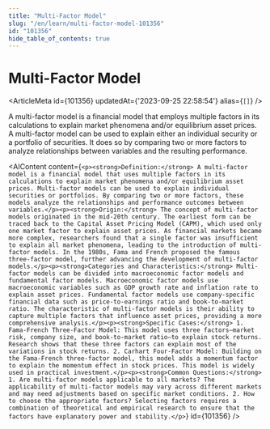 ```yaml
---
title: "Multi-Factor Model"
slug: "/en/learn/multi-factor-model-101356"
id: "101356"
hide_table_of_contents: true
---
```



# Multi-Factor Model

<ArticleMeta id={101356} updatedAt={'2023-09-25 22:58:54'} alias={`[]`} />
<div className='border-solid border-b border-t-0 my-4 border-[var(--ifm-color-gray-300)]' />

A multi-factor model is a financial model that employs multiple factors in its calculations to explain market phenomena and/or equilibrium asset prices. A multi-factor model can be used to explain either an individual security or a portfolio of securities. It does so by comparing two or more factors to analyze relationships between variables and the resulting performance.

<AIContent content={`<p><strong>Definition:</strong> A multi-factor model is a financial model that uses multiple factors in its calculations to explain market phenomena and/or equilibrium asset prices. Multi-factor models can be used to explain individual securities or portfolios. By comparing two or more factors, these models analyze the relationships and performance outcomes between variables.</p><p><strong>Origin:</strong> The concept of multi-factor models originated in the mid-20th century. The earliest form can be traced back to the Capital Asset Pricing Model (CAPM), which used only one market factor to explain asset prices. As financial markets became more complex, researchers found that a single factor was insufficient to explain all market phenomena, leading to the introduction of multi-factor models. In the 1980s, Fama and French proposed the famous three-factor model, further advancing the development of multi-factor models.</p><p><strong>Categories and Characteristics:</strong> Multi-factor models can be divided into macroeconomic factor models and fundamental factor models. Macroeconomic factor models use macroeconomic variables such as GDP growth rate and inflation rate to explain asset prices. Fundamental factor models use company-specific financial data such as price-to-earnings ratio and book-to-market ratio. The characteristic of multi-factor models is their ability to capture multiple factors that influence asset prices, providing a more comprehensive analysis.</p><p><strong>Specific Cases:</strong> 1. Fama-French Three-Factor Model: This model uses three factors—market risk, company size, and book-to-market ratio—to explain stock returns. Research shows that these three factors can explain most of the variations in stock returns. 2. Carhart Four-Factor Model: Building on the Fama-French three-factor model, this model adds a momentum factor to explain the momentum effect in stock prices. This model is widely used in practical investment.</p><p><strong>Common Questions:</strong> 1. Are multi-factor models applicable to all markets? The applicability of multi-factor models may vary across different markets and may need adjustments based on specific market conditions. 2. How to choose the appropriate factors? Selecting factors requires a combination of theoretical and empirical research to ensure that the factors have explanatory power and stability.</p>`} id={101356} />
